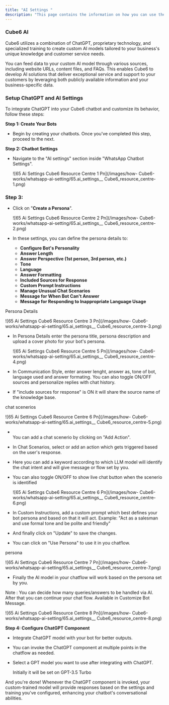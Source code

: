 ```yaml
---
title: "AI Settings "
description: "This page contains the information on how you can use the  Cube6 AI to enhance your chatbot capabilities."
---
```


### Cube6 AI

Cube6 utilizes a combination of ChatGPT, proprietary technology, and specialized training to create custom AI models tailored to your business's unique knowledge and customer service needs.

You can feed data to your custom AI model through various sources, including website URLs, content files, and FAQs. This enables  Cube6 to develop AI solutions that deliver exceptional service and support to your customers by leveraging both publicly available information and your business-specific data.

### **Setup ChatGPT and AI Settings**

To integrate ChatGPT into your  Cube6 chatbot and customize its behavior, follow these steps:

**Step 1: Create Your Bots**

- Begin by creating your chatbots. Once you've completed this step, proceed to the next.

**Step 2: Chatbot Settings**

- Navigate to the "AI settings" section inside "WhatsApp Chatbot Settings".

  \![65 Ai Settings  Cube6 Resource Centre 1 Pn](/images/how- Cube6-works/whatsapp-ai-setting/65.ai_settings_\_ Cube6_resource_centre-1.png)

### Step 3:

- Click on "**Create a Persona**".

  \![65 Ai Settings  Cube6 Resource Centre 2 Pn](/images/how- Cube6-works/whatsapp-ai-setting/65.ai_settings_\_ Cube6_resource_centre-2.png)
- In these settings, you can define the persona details to:
  - **Configure Bot's Personality**
  - **Answer Length**
  - **Answer Perspective (1st person, 3rd person, etc.)**
  - **Tone**
  - **Language**
  - **Answer Formatting**
  - **Included Sources for Response**
  - **Custom Prompt Instructions**
  - **Manage Unusual Chat Scenarios**
  - **Message for When Bot Can't Answer**
  - **Message for Responding to Inappropriate Language Usage**

Persona Details

\![65 Ai Settings  Cube6 Resource Centre 3 Pn](/images/how- Cube6-works/whatsapp-ai-setting/65.ai_settings_\_ Cube6_resource_centre-3.png)

- In Persona Details enter the persona title, persona description and upload a cover photo for your bot's persona.

  \![65 Ai Settings  Cube6 Resource Centre 5 Pn](/images/how- Cube6-works/whatsapp-ai-setting/65.ai_settings_\_ Cube6_resource_centre-4.png)
- In Communication Style, enter answer lenght, answer as, tone of bot, language used and answer formating. You can also toggle ON/OFF sources and personalize replies with chat history.
- If "include sources for response" is ON it will share the source name of the knowledge base.

chat scenerios

\![65 Ai Settings  Cube6 Resource Centre 6 Pn](/images/how- Cube6-works/whatsapp-ai-setting/65.ai_settings_\_ Cube6_resource_centre-5.png)

- \
  You can add a chat scenerio by clicking on "Add Action".
- In Chat Scenarios, select or add an action which gets triggered based on the user's response.
- Here you can add a keyword according to which LLM model will identify the chat intent and will give message or flow set by you.
- You can also toggle ON/OFF to show live chat button when the scenerio is identified

  \![65 Ai Settings  Cube6 Resource Centre 6 Pn](/images/how- Cube6-works/whatsapp-ai-setting/65.ai_settings_\_ Cube6_resource_centre-6.png)
- In Custom Instructions, add a custom prompt which best defines your bot persona and based on that it will act. Example: "Act as a salesman and use formal tone and be polite and friendly"
- And finally click on "Update" to save the changes.
- You can click on "Use Persona" to use it in you chatflow.

persona

\![65 Ai Settings  Cube6 Resource Centre 7 Pn](/images/how- Cube6-works/whatsapp-ai-setting/65.ai_settings_\_ Cube6_resource_centre-7.png)

- Finally the AI model in your chatflow will work based on the persona set by you.

Note : You can decide how many queries/answers to be handled via AI. After that you can continue your chat flow. Available in Customize Bot Message.

\![65 Ai Settings  Cube6 Resource Centre 8 Pn](/images/how- Cube6-works/whatsapp-ai-setting/65.ai_settings_\_ Cube6_resource_centre-8.png)

**Step 4: Configure ChatGPT Component**

- Integrate ChatGPT model with your bot for better outputs.
- You can invoke the ChatGPT component at multiple points in the chatflow as needed.
- Select a GPT model you want to use after integrating with ChatGPT.

  <Info>
    Initially it will be set on GPT-3.5 Turbo
  </Info>

And you're done\! Whenever the ChatGPT component is invoked, your custom-trained model will provide responses based on the settings and training you've configured, enhancing your chatbot's conversational abilities.
